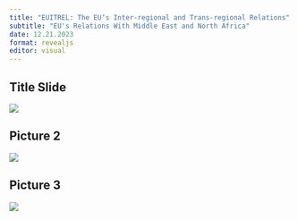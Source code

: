 ```yaml
---
title: "EUITREL: The EU’s Inter-regional and Trans-regional Relations"
subtitle: "EU's Relations With Middle East and North Africa"
date: 12.21.2023
format: revealjs
editor: visual
---
```


## Title Slide

![](/lecture/images/2023-2024%20Autumn/Ferit%20Belder%202023%20Autumn/Yeşil%20ile%20Küre%20Simgesi%20Gençlik%20Ağı%20Konferansı%20Afiş%20(57).png)

## Picture 2

![](/lecture/images/2023-2024%20Autumn/Ferit%20Belder%202023%20Autumn/WhatsApp%20Image%202023-12-21%20at%2011.01.46%20AM.jpeg)

## Picture 3

![](/lecture/images/2023-2024%20Autumn/Ferit%20Belder%202023%20Autumn/WhatsApp%20Image%202023-12-21%20at%2011.01.47%20AM%20(1).jpeg)
